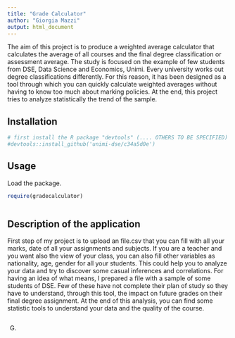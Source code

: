 ```yaml
---
title: "Grade Calculator"
author: "Giorgia Mazzi"
output: html_document
---
```


The aim of this project is to produce a weighted average calculator that calculates the average of all courses and the final degree classification or assessment average. The study is focused on the example of few students from DSE, Data Science and Economics, Unimi. Every university works out degree classifications differently. For this reason, it has been designed as a tool through which you can quickly calculate weighted averages without having to know too much about marking policies. At the end, this project tries to analyze statistically the trend of the sample.

## Installation
```r
# first install the R package "devtools" (.... OTHERS TO BE SPECIFIED) if not installed
#devtools::install_github('unimi-dse/c34a5d0e')

```

## Usage

Load the package.
```r
require(gradecalculator)

```



```r

```

## Description of the application
First step of my project is to upload an file.csv that you can fill with all your marks, date of all your assignments and subjects. If you are a teacher and you want also the view of your class, you can also fill other variables as nationality, age, gender for all your students. This could help you to analyze your data and try to discover some casual inferences and correlations. 
For having an idea of what means, I prepared a file with a sample of some students of DSE. Few of these have not complete their plan of study so they have to understand, through this tool, the impact on future grades on their final degree assignment. 
At the end of this analysis, you can find some statistic tools to understand your data and the quality of the course. 


```r
```

G.
